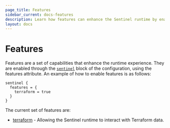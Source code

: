```yaml
---
page_title: Features
sidebar_current: docs-features
description: Learn how features can enhance the Sentinel runtime by enabling further capabilities.
layout: docs
---
```


# Features

Features are a set of capabilities that enhance the runtime experience. They
are enabled through the [`sentinel`](/sentinel/configuration#sentinel) block of the
configuration, using the features attribute. An example of how to enable features
is as follows:

```hcl
sentinel {
  features = {
    terraform = true
  }
}
```

The current set of features are:

- [terraform](/sentinel/features/terraform) - Allowing the Sentinel runtime
  to interact with Terraform data.

